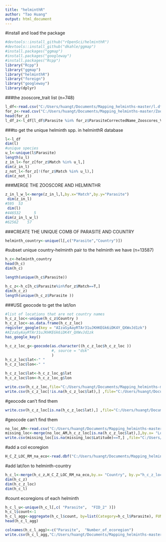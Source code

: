 ```yaml
---
title: "helminthR"
author: "Tao Huang"
output: html_document
---
```


#install and load the package
```r
#devtools::install_github("rOpenSci/helminthR")
#devtools::install_github("dkahle/ggmap")
#install.packages("ggmap")
#install.packages("googleway")
#install.packages("Rcpp")
library("Rcpp")
library("ggmap")
library("helminthR")
library("foreign")
library("googleway")
library(dplyr)

```




###the zooscore_trait list (n=748)
```r
l_df<-read.csv("C:/Users/huangt/Documents/Mapping_helminths-master/l.df.csv",header=T,sep=',')
for_z<-read.csv("C:/Users/huangt/Documents/Mapping_helminths-master/Zooscore_trait_Helminth_201904.csv",header=T,sep=',')
head(for_z)
l_df_z<-l_df[l_df$Parasite %in% for_z$ParasiteCorrectedName_Zooscores_VR_Ver5.0_Final,]
```

###to get the unique helminth spp. in helminthR database
```r
l<-l_df
dim(l)
#unique species
u_l<-unique(l$Parasite)
length(u_l)
z_in_l<-for_z[for_z$Match %in% u_l,]
dim(z_in_l)
z_not_l<-for_z[!(for_z$Match %in% u_l),]
dim(z_not_l)
```

###MERGE THE ZOOSCORE AND HELMINTHR
```r
z_in_l_w_l<-merge(z_in_l,l,by.x="Match",by.y="Parasite")
 dim(z_in_l)
#595  53
 dim(l)
#446532      5
dim(z_in_l_w_l)
#62562    57
```

###CREATE THE UNIQUE COMB OF PARASITE AND COUNTRY
```r
helminth_country<-unique(l[,c("Parasite","Country")])


```


#subset unique country-helminth pair to the helminth we have (n=13587)
```r

h_c<-helminth_country
head(h_c)
dim(h_c)

length(unique(h_c$Parasite))

h_c_z<-h_c[h_c$Parasite%in%for_z$Match==T,]
dim(h_c_z)
length(unique(h_c_z$Parasite ))

```

###USE geocode to get the lat/lon
```r
#list of locations that are not country names
h_c_z_loc<-unique(h_c_z$Country )
h_c_z_loc<-as.data.frame(h_c_z_loc)
register_google(key = "AIzaSyAayRTAr31uJKHKEGk6iDK4Y_QXWvJd1zk")
#AIzaSyAayRTAr31uJKHKEGk6iDK4Y_QXWvJd1zk
has_google_key()

h_c_z_loc_g<-geocode(as.character((h_c_z_loc$h_c_z_loc ))
                     #, source = "dsk"
                     )
h_c_z_loc$lat<-" "
h_c_z_loc$lon<-" "

h_c_z_loc$lat<-h_c_z_loc_g$lat
h_c_z_loc$lon<-h_c_z_loc_g$lon
```

```r
write.csv(h_c_z_loc,file="C:/Users/huangt/Documents/Mapping_helminths-master/h_c_z_loc.csv")
write.csv(h_c_z_loc[!is.na(h_c_z_loc$lat),] ,file="C:/Users/huangt/Documents/Mapping_helminths-master/h_c_z_loc_rm_NA.csv")
```
#geocode can't find them
```r
write.csv(h_c_z_loc[is.na(h_c_z_loc$lat),] ,file="C:/Users/huangt/Documents/Mapping_helminths-master/location_NA.csv")
```

#geocode can't find them 
```r
no_loc_AM<-read.csv("C:/Users/huangt/Documents/Mapping_helminths-master/no_loc_AM lookup.csv",header=T,sep=',')
missing_loc<-merge(no_loc_AM,h_c_z_loc[is.na(h_c_z_loc$lat),],by.x= "Location", by.y= "h_c_z_loc" , all=T)
write.csv(missing_loc[is.na(missing_loc$Latitude)==T,] ,file="C:/Users/huangt/Documents/Mapping_helminths-master/missing_loc.csv")

```


#add a col ecoregion
```r
H_C_Z_LOC_RM_na_eco<-read.dbf("C:/Users/huangt/Documents/Mapping_helminths-master/H_C_Z_LOC_RM_na_eco.dbf")
```

#add lat/lon to helminth-country
```r
h_c_l<-merge(h_c_z,H_C_Z_LOC_RM_na_eco,by.x= "Country", by.y="h_c_z_loc",all=T )
dim(h_c_z)
dim(h_c_z_loc)
dim(h_c_l)
```

#count ecoregions of each helminth
```r
h_c_l_u<-unique(h_c_l[,c( "Parasite",  "FID_2" )])
h_c_l$count<-1
h_c_l_agg<-aggregate(h_c_l$count, by=list(Category=h_c_l$Parasite), FUN=sum)
head(h_c_l_agg)

colnames(h_c_l_agg)<-c("Parasite",  "Number_of_ecoregion")
write.csv(h_c_l_agg,"C:/Users/huangt/Documents/Mapping_helminths-master/Helminth_number_of_ecoregion.csv")

```
